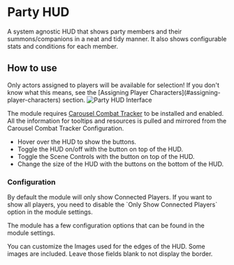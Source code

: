 
# Party HUD

<ModuleInfo/>

A system agnostic HUD that shows party members and their summons/companions in a neat and tidy manner. It also shows configurable stats and conditions for each member.

## How to use

<Callout type='warning' emoji='⚠️'>
  Only actors assigned to players will be available for selection! If you don't know what this means, see the [Assigning Player Characters](#assigning-player-characters) section.
</Callout>

<Image src="/images/party-monitor-dock/party-hud-controls" alt="Party HUD Interface" className={styles.wikiImage}/>

The module requires [Carousel Combat Tracker](../free/carousel-combat-tracker) to be installed and enabled.
All the information for tooltips and resources is pulled and mirrored from the Carousel Combat Tracker Configuration.

- Hover over the HUD to show the buttons.
- Toggle the HUD on/off with the button on top of the HUD.
- Toggle the Scene Controls with the button on top of the HUD.
- Change the size of the HUD with the buttons on the bottom of the HUD.

### Configuration

<Callout type='warning' emoji='⚠️'>
  By default the module will only show Connected Players. If you want to show all players, you need to disable the `Only Show Connected Players` option in the module settings.
</Callout>

The module has a few configuration options that can be found in the module settings.

You can customize the Images used for the edges of the HUD. Some images are included. Leave those fields blank to not display the border.
